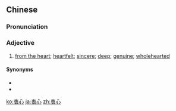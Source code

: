 ==Chinese==
{{zh-forms}}

===Pronunciation===
{{zh-pron
|m=zhōngxīn
|c=cung1 sam1,zung1 sam1
|mn=qz,tw,xm,zz:thiong-sim/qz,xm:tiong-sim
|ma=Zh-zhongxin.ogg
|cat=a
}}

===Adjective===
{{zh-adj}}

# [[from the heart]]; [[heartfelt]]; [[sincere]]; [[deep]]; [[genuine]]; [[wholehearted]]

====Synonyms====
* {{zh-l|深切}}
* {{zh-l|由衷}}

{{zh-cat|Intermediate}}

[[ko:衷心]]
[[ja:衷心]]
[[zh:衷心]]